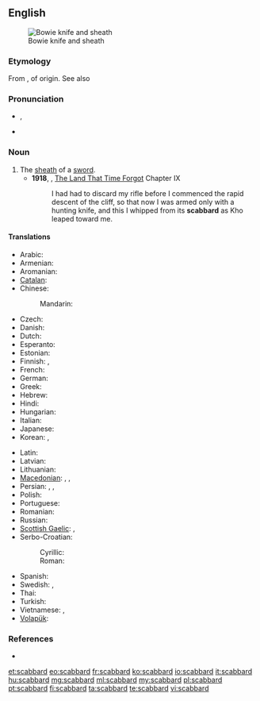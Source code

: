 ==English==
{{wikipedia}}
[[File:Bowie Knife (PSF).jpg|thumb|Bowie knife and sheath]]

===Etymology===
From {{etyl|xno|en}} {{term|escalberc|lang=fro}}, of {{etyl|gem|en}} origin. See also {{term|hauberk|lang=en}}

===Pronunciation===
* {{a|UK}} {{IPA|/ˈskæb.əd/}}, {{X-SAMPA|/"sk{b.@d/}}
* {{a|US}} {{IPA|/ˈskæbɚd/}}

===Noun===
{{en-noun}}

# The [[sheath]] of a [[sword]].
#* '''1918''', {{w|Edgar Rice Burroughs}}, [[w:The Land That Time Forgot (novel)|The Land That Time Forgot]] Chapter IX
#*: I had had to discard my rifle before I commenced the rapid descent of the cliff, so that now I was armed only with a hunting knife, and this I whipped from its '''scabbard''' as Kho leaped toward me.

====Translations====
{{trans-top|the sheath of a sword}}
* Arabic: {{t-|ar|غمد الخنجر|m|tr=}}
* Armenian: {{t-|hy|պատյան|tr=patyan}}
* Aromanian: {{t-|rup|teacã|f}}
* [[Catalan]]: {{t+|ca|beina|f}}
* Chinese:
*: Mandarin: {{t|cmn|刀鞘|tr=[[dāoqiào]]|sc=Hani}}
* Czech: {{t+|cs|pochva|f}}
* Danish: {{t+|da|skede}}
* Dutch: {{t+|nl|schede|f}}
* Esperanto: {{t-|eo|glavingo}}
* Estonian: {{t-|et|mõõgatupp}}
* Finnish: {{t+|fi|tuppi}}, {{t+|fi|huotra}}
* French: {{t+|fr|fourreau|m}}
* German: {{t+|de|Scheide|f}}
* Greek: {{t+|el|θηκάρι|n|tr=thikápi}}
* Hebrew: {{t+|he|נדן|m}}
* Hindi: {{t-|hi|मियान|f|tr=miyān}}
* Hungarian: {{t+|hu|hüvely}}
* Italian: {{t+|it|fodero|m}}
* Japanese: {{t+|ja|鞘|tr={{l|ja|さや}}, [[saya]]}}
* Korean: {{t+|ko|칼집|tr=kaljip}}, {{t-|ko|대검집|tr=daegeomjip}}
{{trans-mid}}
* Latin: {{t-|la|vagina|f|alt=vāgīna}}
* Latvian: {{t+|lv|maksts}}
* Lithuanian: {{t-|lt|makštis|m}}
* [[Macedonian]]: {{t-|mk|канија|f|tr=kánija}}, {{t-|mk|корица|f|tr=kórica}}, {{t-|mk|ножница|f|tr=nóžnica}}
* Persian: {{t+|fa|غلاف}}, {{t+|fa|قراب}}, {{t+|fa|نیام}}
* Polish: {{t+|pl|pochwa|f}}
* Portuguese: {{t+|pt|bainha|f}}
* Romanian: {{t-|ro|teacă|f}}
* Russian: {{t+|ru|ножны|n|tr=nóžny}}
* [[Scottish Gaelic]]: {{t-|gd|duille|f}}, {{t-|gd|fraighe|f}}
* Serbo-Croatian:
*: Cyrillic: {{t-|sh|ножница|f|sc=Cyrl}}
*: Roman: {{t-|sh|nožnica|f}}
* Spanish: {{t+|es|vaina|f}}
* Swedish: {{t+|sv|skida|c}}, {{t+|sv|balja|c}}
* Thai: {{t+|th|ฝัก|tr=fàk}}
* Turkish: {{t+|tr|kın}}
* Vietnamese: {{t+|vi|vỏ}}, {{t-|vi|bao kiếm}}
* [[Volapük]]: {{t+|vo|denavead}}
{{trans-bottom}}

===References===
* {{R:Online Etymology Dictionary}}

[[et:scabbard]]
[[eo:scabbard]]
[[fr:scabbard]]
[[ko:scabbard]]
[[io:scabbard]]
[[it:scabbard]]
[[hu:scabbard]]
[[mg:scabbard]]
[[ml:scabbard]]
[[my:scabbard]]
[[pl:scabbard]]
[[pt:scabbard]]
[[fi:scabbard]]
[[ta:scabbard]]
[[te:scabbard]]
[[vi:scabbard]]